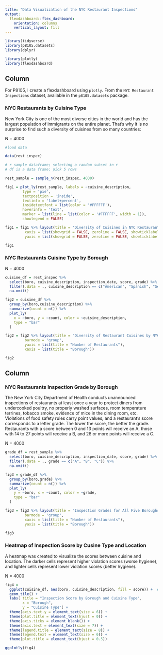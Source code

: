 ```yaml
---
title: "Data Visualization of the NYC Restaurant Inspections"
output: 
  flexdashboard::flex_dashboard:
    orientation: columns
    vertical_layout: fill
---
```


```r
library(tidyverse)
library(p8105.datasets)
library(dplyr)

library(plotly)
library(flexdashboard)
```

Column {data-width=650}
-----------------------------------------------------------------------

For P8105, I create a flexdashboard using `plotly`. From the `NYC Restaurant Inspections` dataset, available in the `p8105.datasets` package.

### NYC Restaurants by Cuisine Type

New York City is one of the most diverse cities in the world and has the largest population of immigrants on the entire planet. That's why it is no surprise to find such a diversity of cuisines from so many countries:

N = 4000

```r
#load data

data(rest_inspec)

# r sample dataframe; selecting a random subset in r
# df is a data frame; pick 5 rows

rest_sample = sample_n(rest_inspec, 4000)

fig1 = plot_ly(rest_sample, labels = ~cuisine_description,
        type = 'pie',
        textposition = 'inside',
        textinfo = 'label+percent',
        insidetextfont = list(color = '#FFFFFF'),
        hoverinfo = 'text',
        marker = list(line = list(color = '#FFFFFF', width = 1)),
        showlegend = FALSE)

fig1 = fig1 %>% layout(title = 'Diversity of Cuisines in NYC Restaurants',
         xaxis = list(showgrid = FALSE, zeroline = FALSE, showticklabels = FALSE),
         yaxis = list(showgrid = FALSE, zeroline = FALSE, showticklabels = FALSE))

fig1
```

### NYC Restaurants Cuisine Type by Borough


N = 4000

```r

cuisine_df = rest_inspec %>% 
  select(boro, cuisine_description, inspection_date, score, grade) %>% 
  filter(.data = ., cuisine_description == c("American", "Spanish", "Seafood","Italian","Korean","African","French","Japanese","Mexican","Korean")) %>% 
  na.omit()

fig2 = cuisine_df %>%
  group_by(boro,cuisine_description) %>%
  summarize(count = n()) %>%
  plot_ly(
    x = ~boro, y = ~count, color = ~cuisine_description,
    type = "bar"
  )

fig2 = fig2 %>% layout(title = "Diversity of Restaurant Cuisines by NYC Borough",
         barmode = 'group',
         yaxis = list(title = "Number of Restaurants"),
         xaxis = list(title = "Borough"))

fig2


```




Column {data-width=650}
-----------------------------------------------------------------------

### NYC Restaurants Inspection Grade by Borough

The New York City Department of Health conducts unannounced inspections of restaurants at least once a year to protect diners from undercooked poultry, no properly washed surfaces, room temperature terrines, tobacco smoke, evidence of mice in the dining room, etc. Violations of food safety rules carry point values, and a restaurant's score corresponds to a letter grade. The lower the score, the better the grade. Restaurants with a score between 0 and 13 points will receive an A, those with 14 to 27 points will receive a B, and 28 or more points will receive a C.

N = 4000

```r

grade_df = rest_sample %>% 
  select(boro, cuisine_description, inspection_date, score, grade) %>% 
  filter(.data = ., grade == c("A", "B", "C")) %>% 
  na.omit()

fig3 = grade_df %>%
  group_by(boro,grade) %>%
  summarize(count = n()) %>%
  plot_ly(
    y = ~boro, x = ~count, color = ~grade,
    type = "bar"
  )

fig3 = fig3 %>% layout(title = "Inspection Grades for All Five Boroughs",
         barmode = 'group',
         xaxis = list(title = "Number of Restaurants"),
         yaxis = list(title = "Borough"))

fig3
```

### Heatmap of Inspection Score by Cusine Type and Location

A heatmap was created to visualize the scores between cuisine and location. The darker cells represent higher violation scores (worse hygiene), and lighter cells represent lower violation scores (better hygiene).

N = 4000

```r

fig4 = 
  ggplot(cuisine_df, aes(boro, cuisine_description, fill = score)) +  # Heatmap snowfall by month
  geom_tile() +
  labs( title = "Inspection Score by Borough and Cuisine Type", 
        x = "Borough", 
        y = "Cuisine Type") +   
  theme(axis.text.y = element_text(size = 6)) +
  theme(plot.title = element_text(hjust = 0)) +
  theme(axis.ticks = element_blank()) +
  theme(axis.text = element_text(size = 7)) +
  theme(legend.title = element_text(size = 8)) +
  theme(legend.text = element_text(size = 6)) +
  theme(plot.title = element_text(hjust = 0.5))

ggplotly(fig4)
```

